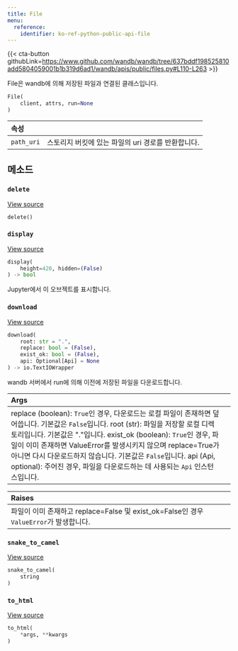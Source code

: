 ```yaml
---
title: File
menu:
  reference:
    identifier: ko-ref-python-public-api-file
---
```


{{< cta-button githubLink=https://www.github.com/wandb/wandb/tree/637bddf198525810add5804059001b1b319d6ad1/wandb/apis/public/files.py#L110-L263 >}}

File은 wandb에 의해 저장된 파일과 연결된 클래스입니다.

```python
File(
    client, attrs, run=None
)
```

| 속성 |  |
| :--- | :--- |
|  `path_uri` | 스토리지 버킷에 있는 파일의 uri 경로를 반환합니다. |

## 메소드

### `delete`

[View source](https://www.github.com/wandb/wandb/tree/637bddf198525810add5804059001b1b319d6ad1/wandb/apis/public/files.py#L193-L223)

```python
delete()
```

### `display`

[View source](https://www.github.com/wandb/wandb/tree/637bddf198525810add5804059001b1b319d6ad1/wandb/apis/attrs.py#L16-L37)

```python
display(
    height=420, hidden=(False)
) -> bool
```

Jupyter에서 이 오브젝트를 표시합니다.

### `download`

[View source](https://www.github.com/wandb/wandb/tree/637bddf198525810add5804059001b1b319d6ad1/wandb/apis/public/files.py#L152-L191)

```python
download(
    root: str = ".",
    replace: bool = (False),
    exist_ok: bool = (False),
    api: Optional[Api] = None
) -> io.TextIOWrapper
```

wandb 서버에서 run에 의해 이전에 저장된 파일을 다운로드합니다.

| Args |  |
| :--- | :--- |
|  replace (boolean): `True`인 경우, 다운로드는 로컬 파일이 존재하면 덮어씁니다. 기본값은 `False`입니다. root (str): 파일을 저장할 로컬 디렉토리입니다. 기본값은 "."입니다. exist_ok (boolean): `True`인 경우, 파일이 이미 존재하면 ValueError를 발생시키지 않으며 replace=True가 아니면 다시 다운로드하지 않습니다. 기본값은 `False`입니다. api (Api, optional): 주어진 경우, 파일을 다운로드하는 데 사용되는 `Api` 인스턴스입니다. |

| Raises |  |
| :--- | :--- |
|  파일이 이미 존재하고 replace=False 및 exist_ok=False인 경우 `ValueError`가 발생합니다. |

### `snake_to_camel`

[View source](https://www.github.com/wandb/wandb/tree/637bddf198525810add5804059001b1b319d6ad1/wandb/apis/attrs.py#L12-L14)

```python
snake_to_camel(
    string
)
```

### `to_html`

[View source](https://www.github.com/wandb/wandb/tree/637bddf198525810add5804059001b1b319d6ad1/wandb/apis/attrs.py#L39-L40)

```python
to_html(
    *args, **kwargs
)
```